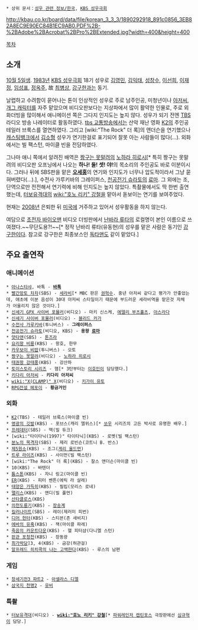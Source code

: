  * 상위 문서：[[성우 관련 정보/한국]], [[KBS 성우극회]]

http://kbau.co.kr/board/data/file/korean_3_3_3/1890292918_891c0856_3EB82A8EC9E90EC84B1EC9AB0.PDF%2B-%2BAdobe%2BAcrobat%2BPro%2BExtended.jpg?width=400&height=400

[[목차]]

== 소개 ==
[[10월 5일]]생. [[1983년]] [[KBS 성우극회]] 18기 성우로 [[김영민]], [[김익태]], [[성창수]], [[이선희]], [[이재정]], [[임성표]], [[정옥주]],  故 [[최병상]], [[강구한]]과는 동기.

날렵하고 수려함이 묻어나는 톤이 인상적인 성우로 주로 남주인공, 미청년이나 [[아저씨]], [[개그 캐릭터]]를 자주 맡았으며 비디오판보다는 지상파에서 많이 활약한 인물로, 주로 외화더빙을 많이해서 애니메이션 쪽은 그다지 인지도는 높지 않다. 성우가 되기 전엔 [[TBS]] 라디오 방송 나레이터로 활동하였다. [[tbs 교통방송]]에서는 산악 재난 영화 [[K2]]의 주인공 테일러 브룩스를 열연하였다. 그리고 [wiki:"The Rock" 더 록]의 앤더슨을 연기했으나 [[캐스팅뱅크]]에서 [[김소형]] 성우가 연기한걸로 표기되어 잘못 아는 사람들이 많다(...). 외화에서는 빌 팩스턴, 마이클 빈을 전담하였다.

그나마 애니 쪽에서 알려진 배역은 [[짱구는 못말려]]의 [[노하라 히로시]][* 특히 짱구는 못말려의 비디오판 오프닝에서 나오는 '''하나! 둘! 셋! 야!'''의 목소리의 주인공도 바로 이분이시다. 그러나 뒤에 SBS판을 맡은 '''[[오세홍]]'''의 연기와 인지도가 너무나 압도적이라서 그냥 묻혀버렸다(...).], 수전사 가루키바의 그레이퍼스, [[천공전기 슈라토]]의 [[료마]]. 그 외에는 조, 단역으로만 전전해서 연기력에 비해 인지도는 높지 않았다. 특촬물에서도 딱 한번 출연했는데, [[터보유격대]]의 [[wiki:"호노 리키" 강철]]을 맡아서 돋보이는 연기를 보여주었다. 

현재는 [[2008년]] 은퇴한 뒤 [[미국]]에 거주하고 있어서 성우활동을 하지 않는다.

여담으로 [[초전자 바이오맨]] 비디오 더빙판에서 [[난바라 류타]]의 로컬명이 본인 이름으로 쓰여졌다.~~무단도용?!~~[* 정작 난바리 류타(유동현)의 성우를 맡은 사람은 동기인 [[강구한]]이다. 참고로 강구한은 최종보스인 [[독타맨]]도 같이 맡았다.]

== 주요 출연작 ==
=== 애니메이션 ===
 * [[아나스타샤(애니메이션)|아나스타샤]], 바톡 - '''[[아나스타샤(애니메이션)#s-3|바톡]]'''
 * [[빨간망토 차차]](SBS) - [[세라비]][* MBC 판은 [[권혁수]]. 중년 아저씨 같다고 평가가 안좋았는데, 애초에 이분 음성이 30대 아저씨 스타일이기 때문에 부드러운 세라비역을 맡은것 자체가 어울리지 않은 것이다.]
 * [[신세기 GPX 사이버 포뮬러]](비디오) - 마키 신스케, [[에델리 부츠홀츠]], [[아스라다]]
 * [[신세기 사이버 포뮬러]](비디오) - [[블리드 카가]]
 * [[수전사 가루키바]](투니버스) - '''그레이퍼스'''
 * [[천공전기 슈라토]](비디오, KBS) - '''용왕 [[료마]]'''
 * [[얏타맨]](SBS) - [[톤즈라]]
 * [[요리왕 비룡]](KBS) - 왕호, 한무
 * [[카우보이 비밥]](투니버스) - 오토
 * [[짱구는 못말려]](비디오) - [[노하라 히로시]]
 * [[태권왕 강태풍]](KBS) - 강산하
 * [[토이스토리 시리즈]] - 햄[* 3탄부터는 [[이호인]]이 담당했다.]
 * [[키다리 아저씨]] - '''키다리 아저씨'''
 * [[wiki:"X(CLAMP)" X]](비디오) - [[키가이 유토]]
 * [[RPG전설 헤포이]] - '''황금거인'''

=== 외화 ===
 * [[K2]](TBS) - 테일러 브룩스(마이클 빈)
 * [[영광의 깃발]](KBS) - 포브스(캐리 엘위스)[* [[쏘우]] 시리즈의 고든 박사로 유명한 배우.]
 * [[프레데터]](SBS) - 맥(빌 듀크)
 * [wiki:"타이타닉(1997)" 타이타닉](KBS) - 로벳(빌 팩스턴)
 * [[분노의 목격자]](SBS) - 제리 로빈슨(코트니 B. 반스)
 * [[제5원소]](KBS) - 조그([[게리 올드먼]])
 * [[트루 라이즈]](KBS) - 사이먼(빌 팩스턴)
 * [wiki:"The Rock" 더 록](KBS) - 찰스 앤더슨(마이클 빈)
 * 10(KBS) - 바텐더
 * [[툼스톤]](KBS) - 자니 링고(마이클 빈)
 * [[ER]](KBS) - 피터 벤튼(에릭 라 살레)
 * [[태양은 가득히]](KBS) - 필립(모리스 로네)
 * [[맬리스]](KBS) - 앤디(빌 풀먼)
 * [[산타클로스]](KBS)
 * [[의천도룡기]](KBS) - [[장송계]]
 * [[킬러나이트]](SBS) - 레이(제러미 피번)
 * [[디어 헌터]](KBS) - 스티븐(존 새비지)
 * [[에바의 유혹]](KBS) - 잭(마이클 파레)
 * [[죽음의 카운트다운]](KBS) - 핼 피터샴(다니엘 스턴)
 * [[판관 포청천]](KBS) - 장동광
 * [[최가박당]]]3, 4(KBS) - 금강(허관걸)
 * [[알프레드 히치콕의 나는 고백한다]](KBS) - 루스의 남편

=== 게임 ===
 * [[창세기전3 파트2]] - [[아셀라스 디엘]]
 * [[삼국지 천명2]] - [[유비]]

=== 특촬 ===
 * [[터보유격대]](비디오) - '''[[wiki:"호노 리키" 강철]]'''[* [[파워레인저 캡틴포스]] 극장판에선 [[심규혁]]이 담당.]
